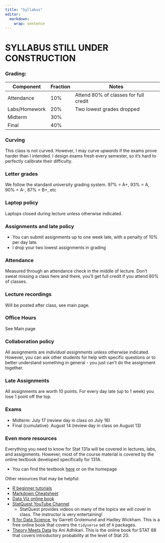 ```yaml
---
title: "Syllabus"
editor: 
  markdown: 
    wrap: sentence
---
```


# SYLLABUS STILL UNDER CONSTRUCTION

### Grading:

| Component | Fraction | Notes |
| --- | --- | --- |
| Attendance | 10% | Attend 80% of classes for full credit |
| Labs/Homework | 20% | Two lowest grades dropped |
| Midterm | 30% | |
| Final | 40% | |

### Curving

This class is not curved. However, I may curve *upwards* if the exams prove harder than I intended. I design exams fresh every semester, so it's hard to perfectly calibrate their difficulty.

### Letter grades

We follow the standard university grading system. 97% = A+, 93% = A, 90% = A-, 87% = B+, etc

### Laptop policy

Laptops closed during lecture unless otherwise indicated.

### Assignments and late policy

- You can submit assignments up to one week late, with a penalty of 10% per day late.
- I drop your two lowest assignments in grading

### Attendance

Measured through an attendance check in the middle of lecture. Don't sweat missing a class here and there, you'll get full credit if you attend 80% of classes.

### Lecture recordings

Will be posted after class, see main page.

### Office Hours

See Main page

### Collaboration policy

All assignments are *individual assignments* unless otherwise indicated. However, you can ask other students for help with specific questions or to better understand something in general - you just can't do the assignment together.

### Late Assignments

All assignments are worth 10 points. For every day late (up to 1 week) you lose 1 point off the top.

### Exams

- Midterm: July 17 (review day in class on July 16)
- Final (cumulative): August 14 (review day in class on August 13)

### Even more resources

Everything you need to know for Stat 131a will be covered in lectures, labs, and assignments. However, most of the course material is covered by the online textbook developed specifically for 131A.

- You can find the textbook [here](https://epurdom.github.io/Stat131A/book/) or on the homepage

Other resources that may be helpful:

- [R beginner tutorials](https://clauswilke.com/dataviz/introduction.html")
- [Markdown Cheatsheet](https://www.markdownguide.org/basic-syntax/)
- [Data Viz online book](https://clauswilke.com/dataviz/introduction.html)
- [StatQuest YouTube Channel](https://www.youtube.com/@statquest)
    - StatQuest provides videos on many of the topics we will cover in class. The instructor is very entertaining!
- [R for Data Science](http://r4ds.had.co.nz), by Garrett Grolemund and Hadley Wickham. This is a free online book that covers the `tidyverse` set of `R` packages.
-   [Theory Meets Data](http://stat88.org/textbook/content/intro.html) by Ani Adhikari. This is the online book for STAT 88 that covers introductory probability at the level of Stat 20.

